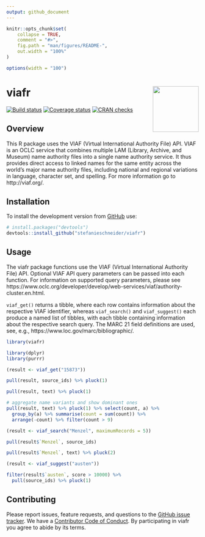 ```yaml
---
output: github_document
---
```


<!-- README.md is generated from README.Rmd. Please edit that file -->

```r
knitr::opts_chunk$set(
	collapse = TRUE,
	comment = "#>",
	fig.path = "man/figures/README-",
	out.width = "100%"
)

options(width = "100")
```

# viafr <img src="man/figures/logo.png" align="right" width="120" />

[![Build status](https://travis-ci.org/stefanieschneider/viafr.svg?branch=master)](https://travis-ci.org/stefanieschneider/viafr)
[![Coverage status](http://codecov.io/github/stefanieschneider/viafr/coverage.svg?branch=master)](http://codecov.io/github/stefanieschneider/viafr?branch=master)
<!-- [![CRAN badge](http://www.r-pkg.org/badges/version/viafr)](https://cran.r-project.org/package=viafr) -->
[![CRAN checks](https://cranchecks.info/badges/worst/viafr)](https://cran.r-project.org/web/checks/check_results_viafr.html)

## Overview

This R package uses the VIAF (Virtual International Authority File) API. VIAF is an OCLC service that combines multiple LAM (Library, Archive, and Museum) name authority files into a single name authority service. It thus provides direct access to linked names for the same entity across the world's major name authority files, including national and regional variations in language, character set, and spelling. For more information go to http://viaf.org/.

## Installation

<!-- You can install the released version of viafr from [CRAN](https://CRAN.R-project.org) with: -->

<!-- ``` r -->
<!-- install.packages("viafr") -->
<!-- ``` -->

To install the development version from [GitHub](https://github.com/stefanieschneider/viafr) use:

``` r
# install.packages("devtools")
devtools::install_github("stefanieschneider/viafr")
```

## Usage

The viafr package functions use the VIAF (Virtual International Authority File) API. Optional VIAF API query parameters can be passed into each function. For information on supported query parameters, please see https://www.oclc.org/developer/develop/web-services/viaf/authority-cluster.en.html.

`viaf_get()` returns a tibble, where each row contains information about the respective VIAF identifier, whereas `viaf_search()` and `viaf_suggest()` each produce a named list of tibbles, with each tibble containing information about the respective search query. The MARC 21 field definitions are used, see, e.g., https://www.loc.gov/marc/bibliographic/.

```r
library(viafr)

library(dplyr)
library(purrr)

(result <- viaf_get("15873"))

pull(result, source_ids) %>% pluck(1)

pull(result, text) %>% pluck(1)

# aggregate name variants and show dominant ones
pull(result, text) %>% pluck(1) %>% select(count, a) %>%
  group_by(a) %>% summarise(count = sum(count)) %>%
  arrange(-count) %>% filter(count > 9)

(result <- viaf_search("Menzel", maximumRecords = 5))

pull(result$`Menzel`, source_ids)

pull(result$`Menzel`, text) %>% pluck(2)

(result <- viaf_suggest("austen"))

filter(result$`austen`, score > 10000) %>%
  pull(source_ids) %>% pluck(1)
```

<!-- ## Citation -->

<!-- To cite the viafr package, please use the citation provided at https://doi.org/10.5281/zenodo.xxx. -->

## Contributing

Please report issues, feature requests, and questions to the [GitHub issue tracker](https://github.com/stefanieschneider/viafr/issues). We have a [Contributor Code of Conduct](CODE_OF_CONDUCT.md). By participating in viafr you agree to abide by its terms.
